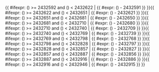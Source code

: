 <includeonly>{{ #ifexpr: ({{{1}}}) >= 2432592 and ({{{1}}}) < 2432622 | {{ #expr: ({{{1}}}) - 2432591 }} }}{{ #ifexpr: ({{{1}}}) >= 2432622 and ({{{1}}}) < 2432651 | {{ #expr: ({{{1}}}) - 2432621 }} }}{{ #ifexpr: ({{{1}}}) >= 2432651 and ({{{1}}}) < 2432681 | {{ #expr: ({{{1}}}) - 2432650 }} }}{{ #ifexpr: ({{{1}}}) >= 2432681 and ({{{1}}}) < 2432710 | {{ #expr: ({{{1}}}) - 2432680 }} }}{{ #ifexpr: ({{{1}}}) >= 2432710 and ({{{1}}}) < 2432740 | {{ #expr: ({{{1}}}) - 2432709 }} }}{{ #ifexpr: ({{{1}}}) >= 2432740 and ({{{1}}}) < 2432769 | {{ #expr: ({{{1}}}) - 2432739 }} }}{{ #ifexpr: ({{{1}}}) >= 2432769 and ({{{1}}}) < 2432798 | {{ #expr: ({{{1}}}) - 2432768 }} }}{{ #ifexpr: ({{{1}}}) >= 2432798 and ({{{1}}}) < 2432828 | {{ #expr: ({{{1}}}) - 2432797 }} }}{{ #ifexpr: ({{{1}}}) >= 2432828 and ({{{1}}}) < 2432857 | {{ #expr: ({{{1}}}) - 2432827 }} }}{{ #ifexpr: ({{{1}}}) >= 2432857 and ({{{1}}}) < 2432887 | {{ #expr: ({{{1}}}) - 2432856 }} }}{{ #ifexpr: ({{{1}}}) >= 2432887 and ({{{1}}}) < 2432916 | {{ #expr: ({{{1}}}) - 2432886 }} }}{{ #ifexpr: ({{{1}}}) >= 2432916 and ({{{1}}}) < 2432946 | {{ #expr: ({{{1}}}) - 2432915 }} }}</includeonly><noinclude>{{Chinese calendar/doc}}

[[Category:中國農曆模板|{{PAGENAME}}]]


</noinclude>
